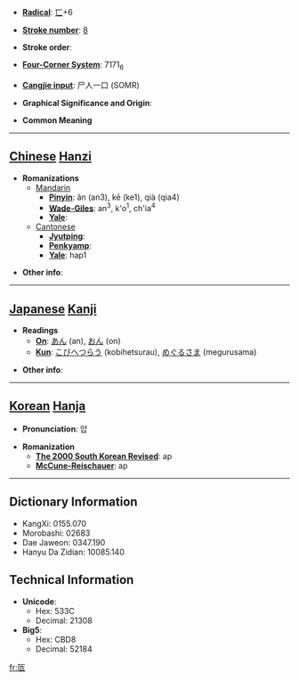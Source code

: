 * '''[[Wiktionary:Chinese radical index| Radical]]''': [[Wiktionary:Chinese radical index 匸|匸]]+6

* '''[[Wiktionary:Chinese total strokes index|Stroke number]]''': [[Wiktionary:Chinese total strokes index 8|8]]

* '''Stroke order''': 

* '''[[Wiktionary:Chinese four corner index|Four-Corner System]]''': 7171<sub>6</sub>

* '''[[Wiktionary:Chinese Cangjie index|Cangjie input]]''': 尸人一口 (SOMR)

* '''Graphical Significance and Origin''': 

* '''Common Meaning'''

----

== [[Chinese]] [[Hanzi]] ==

* '''Romanizations'''
** [[Mandarin]]
*** '''[[Pinyin]]''': ǎn (an3), kē (ke1), qià (qia4)
*** '''[[Wade-Giles]]''': an<sup>3</sup>, k'o<sup>1</sup>, ch'ia<sup>4</sup>
*** '''[[Yale]]''': 
**[[Cantonese]]
***'''[[Jyutping]]''':
***'''[[Penkyamp]]''': 
***'''[[Yale]]''': hap1

* '''Other info''': 

----

== [[Japanese]] [[Kanji]] ==

* '''Readings'''
** '''[[On]]''': [[あん]] (an), [[おん]] (on)
** '''[[Kun]]''': [[こびへつらう]] (kobihetsurau), [[めぐるさま]] (megurusama)

* '''Other info''':  

----

== [[Korean]] [[Hanja]] ==

* '''Pronunciation''': 압

* '''Romanization'''
** '''[[The 2000 South Korean Revised Romanization|The 2000 South Korean Revised]]''': ap
** '''[[McCune-Reischauer]]''': ap

----

== Dictionary Information ==

* KangXi: 0155.070
* Morobashi: 02683
* Dae Jaweon: 0347.190
* Hanyu Da Zidian: 10085.140

== Technical Information ==

* '''Unicode''':
** Hex: 533C
** Decimal: 21308
* '''Big5''':
** Hex: CBD8
** Decimal: 52184

[[fr:匼]]